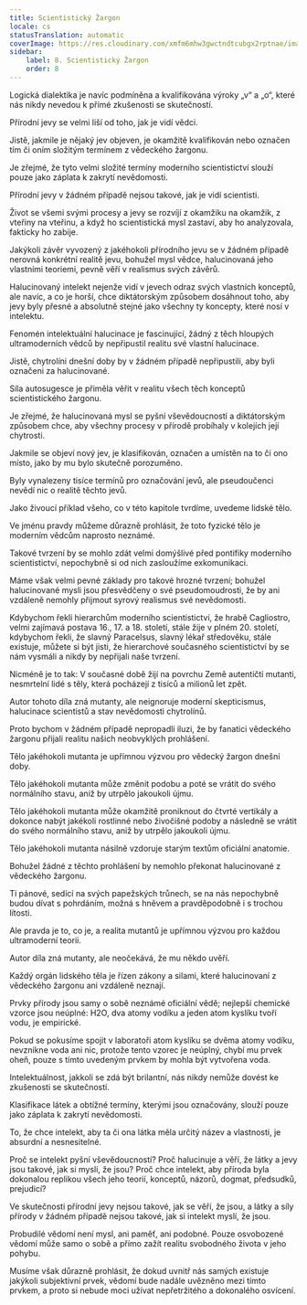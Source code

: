 ```yaml
---
title: Scientistický Žargon
locale: cs
statusTranslation: automatic
coverImage: https://res.cloudinary.com/xmfm6mhw3gwctndtcubgx2rptnae/image/upload/v1741354419/small_cover_la_gran_rebelion_28716e29d2.webp
sidebar:
    label: 8. Scientistický Žargon
    order: 8
---
```

Logická dialektika je navíc podmíněna a kvalifikována výroky „v“ a „o“, které nás nikdy nevedou k přímé zkušenosti se skutečností.

Přírodní jevy se velmi liší od toho, jak je vidí vědci.

Jistě, jakmile je nějaký jev objeven, je okamžitě kvalifikován nebo označen tím či oním složitým termínem z vědeckého žargonu.

Je zřejmé, že tyto velmi složité termíny moderního scientistictví slouží pouze jako záplata k zakrytí nevědomosti.

Přírodní jevy v žádném případě nejsou takové, jak je vidí scientisti.

Život se všemi svými procesy a jevy se rozvíjí z okamžiku na okamžik, z vteřiny na vteřinu, a když ho scientistická mysl zastaví, aby ho analyzovala, fakticky ho zabije.

Jakýkoli závěr vyvozený z jakéhokoli přírodního jevu se v žádném případě nerovná konkrétní realitě jevu, bohužel mysl vědce, halucinovaná jeho vlastními teoriemi, pevně věří v realismus svých závěrů.

Halucinovaný intelekt nejenže vidí v jevech odraz svých vlastních konceptů, ale navíc, a co je horší, chce diktátorským způsobem dosáhnout toho, aby jevy byly přesné a absolutně stejné jako všechny ty koncepty, které nosí v intelektu.

Fenomén intelektuální halucinace je fascinující, žádný z těch hloupých ultramoderních vědců by nepřipustil realitu své vlastní halucinace.

Jistě, chytrolíni dnešní doby by v žádném případě nepřipustili, aby byli označeni za halucinované.

Síla autosugesce je přiměla věřit v realitu všech těch konceptů scientistického žargonu.

Je zřejmé, že halucinovaná mysl se pyšní vševědoucností a diktátorským způsobem chce, aby všechny procesy v přírodě probíhaly v kolejích její chytrosti.

Jakmile se objeví nový jev, je klasifikován, označen a umístěn na to či ono místo, jako by mu bylo skutečně porozuměno.

Byly vynalezeny tisíce termínů pro označování jevů, ale pseudoučenci nevědí nic o realitě těchto jevů.

Jako živoucí příklad všeho, co v této kapitole tvrdíme, uvedeme lidské tělo.

Ve jménu pravdy můžeme důrazně prohlásit, že toto fyzické tělo je moderním vědcům naprosto neznámé.

Takové tvrzení by se mohlo zdát velmi domýšlivé před pontifiky moderního scientistictví, nepochybně si od nich zasloužíme exkomunikaci.

Máme však velmi pevné základy pro takové hrozné tvrzení; bohužel halucinované mysli jsou přesvědčeny o své pseudomoudrosti, že by ani vzdáleně nemohly přijmout syrový realismus své nevědomosti.

Kdybychom řekli hierarchům moderního scientistictví, že hrabě Cagliostro, velmi zajímavá postava 16., 17. a 18. století, stále žije v plném 20. století, kdybychom řekli, že slavný Paracelsus, slavný lékař středověku, stále existuje, můžete si být jisti, že hierarchové současného scientistictví by se nám vysmáli a nikdy by nepřijali naše tvrzení.

Nicméně je to tak: V současné době žijí na povrchu Země autentičtí mutanti, nesmrtelní lidé s těly, která pocházejí z tisíců a milionů let zpět.

Autor tohoto díla zná mutanty, ale neignoruje moderní skepticismus, halucinace scientistů a stav nevědomosti chytrolínů.

Proto bychom v žádném případě nepropadli iluzi, že by fanatici vědeckého žargonu přijali realitu našich neobvyklých prohlášení.

Tělo jakéhokoli mutanta je upřímnou výzvou pro vědecký žargon dnešní doby.

Tělo jakéhokoli mutanta může změnit podobu a poté se vrátit do svého normálního stavu, aniž by utrpělo jakoukoli újmu.

Tělo jakéhokoli mutanta může okamžitě proniknout do čtvrté vertikály a dokonce nabýt jakékoli rostlinné nebo živočišné podoby a následně se vrátit do svého normálního stavu, aniž by utrpělo jakoukoli újmu.

Tělo jakéhokoli mutanta násilně vzdoruje starým textům oficiální anatomie.

Bohužel žádné z těchto prohlášení by nemohlo překonat halucinované z vědeckého žargonu.

Ti pánové, sedící na svých papežských trůnech, se na nás nepochybně budou dívat s pohrdáním, možná s hněvem a pravděpodobně i s trochou lítosti.

Ale pravda je to, co je, a realita mutantů je upřímnou výzvou pro každou ultramoderní teorii.

Autor díla zná mutanty, ale neočekává, že mu někdo uvěří.

Každý orgán lidského těla je řízen zákony a silami, které halucinovaní z vědeckého žargonu ani vzdáleně neznají.

Prvky přírody jsou samy o sobě neznámé oficiální vědě; nejlepší chemické vzorce jsou neúplné: H2O, dva atomy vodíku a jeden atom kyslíku tvoří vodu, je empirické.

Pokud se pokusíme spojit v laboratoři atom kyslíku se dvěma atomy vodíku, nevznikne voda ani nic, protože tento vzorec je neúplný, chybí mu prvek oheň, pouze s tímto uvedeným prvkem by mohla být vytvořena voda.

Intelektuálnost, jakkoli se zdá být brilantní, nás nikdy nemůže dovést ke zkušenosti se skutečností.

Klasifikace látek a obtížné termíny, kterými jsou označovány, slouží pouze jako záplata k zakrytí nevědomosti.

To, že chce intelekt, aby ta či ona látka měla určitý název a vlastnosti, je absurdní a nesnesitelné.

Proč se intelekt pyšní vševědoucností? Proč halucinuje a věří, že látky a jevy jsou takové, jak si myslí, že jsou? Proč chce intelekt, aby příroda byla dokonalou replikou všech jeho teorií, konceptů, názorů, dogmat, předsudků, prejudicí?

Ve skutečnosti přírodní jevy nejsou takové, jak se věří, že jsou, a látky a síly přírody v žádném případě nejsou takové, jak si intelekt myslí, že jsou.

Probudilé vědomí není mysl, ani paměť, ani podobné. Pouze osvobozené vědomí může samo o sobě a přímo zažít realitu svobodného života v jeho pohybu.

Musíme však důrazně prohlásit, že dokud uvnitř nás samých existuje jakýkoli subjektivní prvek, vědomí bude nadále uvězněno mezi tímto prvkem, a proto si nebude moci užívat nepřetržitého a dokonalého osvícení.

